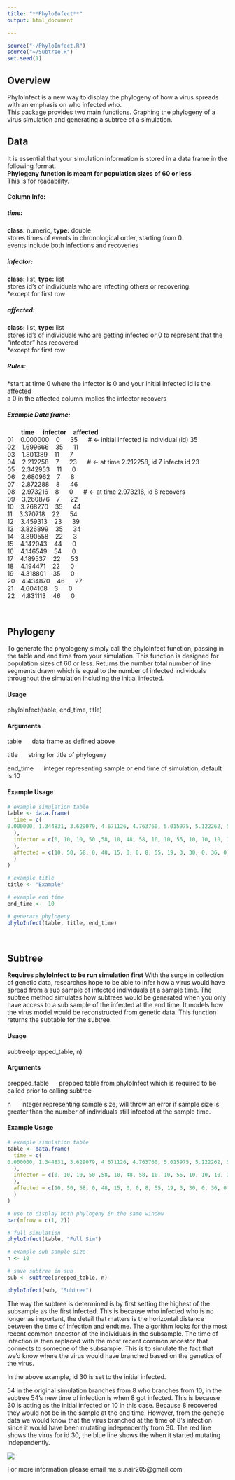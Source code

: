 ```yaml
---
title: "**PhyloInfect**"
output: html_document

---
```


```r
source("~/PhyloInfect.R")
source("~/Subtree.R")
set.seed(1)
```

## **Overview**

PhyloInfect is a new way to display the phylogeny of how a virus spreads with an emphasis on who infected who.  
This package provides two main functions. Graphing the phylogeny of a virus simulation and generating a subtree of a simulation.   

## **Data** 
It is essential that your simulation information is stored in a data frame in the following format.  
**Phylogeny function is meant for population sizes of 60 or less**   
This is for readability.  

#### Column Info:

##### time:  
**class:** numeric, **type:** double  
stores times of events in chronological order, starting from 0.  
events include both infections and recoveries  

##### infector:      
**class:** list, **type:** list  
stores id's of individuals who are infecting others or recovering.  
*except for first row  

##### affected:     
**class:** list, **type:** list    
stores id's of individuals who are getting infected or 0 to represent that the "infector" has recovered  
*except for first row  
 
##### Rules:   
*start at time 0 where the infector is 0 and your initial infected id is the affected  
a 0 in the affected column implies the infector recovers  

##### Example Data frame:    


&nbsp;&nbsp;&nbsp;&nbsp;&nbsp;&nbsp;&nbsp;&nbsp;**time** &nbsp;&nbsp;&nbsp;&nbsp;**infector** &nbsp;&nbsp;&nbsp;**affected**    
01 &nbsp;&nbsp; 0.000000  &nbsp;&nbsp;  0  &nbsp;&nbsp;&nbsp;&nbsp;    35   &nbsp;&nbsp;&nbsp;&nbsp;     # <- initial infected is individual (id) 35  
02 &nbsp;&nbsp; 1.699666  &nbsp;&nbsp;    35   &nbsp;&nbsp;&nbsp;&nbsp;   11    
03 &nbsp;&nbsp; 1.801389  &nbsp;&nbsp;   11    &nbsp;&nbsp;&nbsp;&nbsp;    7  
04 &nbsp;&nbsp; 2.212258  &nbsp;&nbsp;     7   &nbsp;&nbsp;&nbsp;&nbsp;    23  &nbsp;&nbsp;&nbsp;&nbsp;      # <- at time 2.212258, id 7 infects id 23  
05 &nbsp;&nbsp; 2.342953  &nbsp;&nbsp;   11    &nbsp;&nbsp;&nbsp;&nbsp;    0  
06 &nbsp;&nbsp; 2.680962  &nbsp;&nbsp;     7   &nbsp;&nbsp;&nbsp;&nbsp;     8  
07 &nbsp;&nbsp; 2.872288  &nbsp;&nbsp;     8   &nbsp;&nbsp;&nbsp;&nbsp;    46  
08 &nbsp;&nbsp; 2.973216  &nbsp;&nbsp;     8   &nbsp;&nbsp;&nbsp;&nbsp;     0   &nbsp;&nbsp;&nbsp;&nbsp;    # <- at time 2.973216, id 8 recovers   
09 &nbsp;&nbsp; 3.260876  &nbsp;&nbsp;      7  &nbsp;&nbsp;&nbsp;&nbsp;     22  
10 &nbsp;&nbsp; 3.268270  &nbsp;&nbsp;    35   &nbsp;&nbsp;&nbsp;&nbsp;    44  
11 &nbsp;&nbsp; 3.370718  &nbsp;&nbsp;     22  &nbsp;&nbsp;&nbsp;&nbsp;     54  
12 &nbsp;&nbsp; 3.459313  &nbsp;&nbsp;    23   &nbsp;&nbsp;&nbsp;&nbsp;    39  
13 &nbsp;&nbsp; 3.826899  &nbsp;&nbsp;    35   &nbsp;&nbsp;&nbsp;&nbsp;    34  
14 &nbsp;&nbsp; 3.890558  &nbsp;&nbsp;     22  &nbsp;&nbsp;&nbsp;&nbsp;      3  
15 &nbsp;&nbsp; 4.142043  &nbsp;&nbsp;     44  &nbsp;&nbsp;&nbsp;&nbsp;      0  
16 &nbsp;&nbsp; 4.146549  &nbsp;&nbsp;     54  &nbsp;&nbsp;&nbsp;&nbsp;      0  
17 &nbsp;&nbsp; 4.189537  &nbsp;&nbsp;     22  &nbsp;&nbsp;&nbsp;&nbsp;     53  
18 &nbsp;&nbsp; 4.194471  &nbsp;&nbsp;     22  &nbsp;&nbsp;&nbsp;&nbsp;      0  
19 &nbsp;&nbsp; 4.318801  &nbsp;&nbsp;     35  &nbsp;&nbsp;&nbsp;&nbsp;      0  
20 &nbsp;&nbsp; 4.434870  &nbsp;&nbsp;    46   &nbsp;&nbsp;&nbsp;&nbsp;    27  
21 &nbsp;&nbsp; 4.604108  &nbsp;&nbsp;      3  &nbsp;&nbsp;&nbsp;&nbsp;      0  
22 &nbsp;&nbsp; 4.831113  &nbsp;&nbsp;     46  &nbsp;&nbsp;&nbsp;&nbsp;      0  

<br>

## **Phylogeny** 
To generate the phyologeny simply call the phyloInfect function, passing in the table and end time from your simulation. This function is designed for population sizes of 60 or less. Returns the number total number of line segments drawn which is equal to the number of infected individuals throughout the simulation including the initial infected.  

#### Usage 

phyloInfect(table, end_time, title)

#### Arguments

table &nbsp;&nbsp;&nbsp;&nbsp; data frame as defined above  

title &nbsp;&nbsp;&nbsp;&nbsp;  string for title of phylogeny

end_time &nbsp;&nbsp;&nbsp;&nbsp;  integer representing sample or end time of simulation, default is 10  

#### Example Usage

```r

# example simulation table
table <- data.frame(
  time = c(
0.000000, 1.344831, 3.629079, 4.671126, 4.763760, 5.015975, 5.122262, 5.218606, 5.633607, 5.771709, 5.865152, 6.054717, 6.887149, 7.049164, 7.165763, 7.243929, 7.541417, 7.610835, 7.636492, 7.737071, 7.781813, 7.831907, 7.925445, 7.942483, 8.080316, 8.158974, 8.269365, 8.343334, 8.384208, 8.458781, 8.483169, 8.574156, 8.595720, 8.605882, 8.663589, 8.706441, 8.769853, 8.788321, 8.880574, 8.953410, 8.961590, 8.987774, 9.110543, 9.555767, 9.719297, 9.813672, 9.931840
  ),
  infector = c(0, 10, 10, 50 ,58, 10, 48, 58, 10, 10, 55, 10, 10, 10, 30, 15, 8, 54, 30, 55, 19, 36, 30, 30, 17, 55, 24, 20, 36, 17, 54, 36, 3, 3, 4, 27, 13, 8, 51, 44, 30, 46, 35, 44, 40, 34, 47
  ),
  affected = c(10, 50, 58, 0, 48, 15, 0, 0, 8, 55, 19, 3, 30, 0, 36, 0, 54, 20, 24, 17, 34, 40, 14, 51, 4, 0, 0, 53, 27, 0, 44, 0, 46, 0, 13, 0, 35, 0, 32, 60, 12, 0, 0, 39, 0, 47, 56
  )
)

# example title
title <- "Example"

# example end time
end_time <-  10

# generate phylogeny
phyloInfect(table, title, end_time)

```

<br>

## **Subtree**

**Requires phyloInfect to be run simulation first**
With the surge in collection of genetic data, researches hope to be able to infer how a virus would have spread from a sub sample of infected individuals at a sample time. The subtree method simulates how subtrees would be generated when you only have access to a sub sample of the infected at the end time. It models how the virus model would be reconstructed from genetic data. This function returns the subtable for the subtree. 

#### Usage 

subtree(prepped_table, n)

#### Arguments

prepped_table &nbsp;&nbsp;&nbsp;&nbsp; prepped table from phyloInfect which is required to be called prior to calling subtree 

n &nbsp;&nbsp;&nbsp;&nbsp;  integer representing sample size, will throw an error if sample size is greater than the number of individuals still infected at the sample time.   

#### Example Usage

```r
# example simulation table
table <- data.frame(
  time = c(
0.000000, 1.344831, 3.629079, 4.671126, 4.763760, 5.015975, 5.122262, 5.218606, 5.633607, 5.771709, 5.865152, 6.054717, 6.887149, 7.049164, 7.165763, 7.243929, 7.541417, 7.610835, 7.636492, 7.737071, 7.781813, 7.831907, 7.925445, 7.942483, 8.080316, 8.158974, 8.269365, 8.343334, 8.384208, 8.458781, 8.483169, 8.574156, 8.595720, 8.605882, 8.663589, 8.706441, 8.769853, 8.788321, 8.880574, 8.953410, 8.961590, 8.987774, 9.110543, 9.555767, 9.719297, 9.813672, 9.931840
  ),
  infector = c(0, 10, 10, 50 ,58, 10, 48, 58, 10, 10, 55, 10, 10, 10, 30, 15, 8, 54, 30, 55, 19, 36, 30, 30, 17, 55, 24, 20, 36, 17, 54, 36, 3, 3, 4, 27, 13, 8, 51, 44, 30, 46, 35, 44, 40, 34, 47
  ),
  affected = c(10, 50, 58, 0, 48, 15, 0, 0, 8, 55, 19, 3, 30, 0, 36, 0, 54, 20, 24, 17, 34, 40, 14, 51, 4, 0, 0, 53, 27, 0, 44, 0, 46, 0, 13, 0, 35, 0, 32, 60, 12, 0, 0, 39, 0, 47, 56
  )
)

# use to display both phylogeny in the same window
par(mfrow = c(1, 2))

# full simulation
phyloInfect(table, "Full Sim")

# example sub sample size
n <- 10

# save subtree in sub
sub <- subtree(prepped_table, n)

phyloInfect(sub, "Subtree")

```


The way the subtree is determined is by first setting the highest of the subsample as the first infected. This is because who infected who is no longer as important, the detail that matters is the horizontal distance between the time of infection and endtime. The algorithm looks for the most recent common ancestor of the individuals in the subsample. The time of infection is then replaced with the most recent common ancestor that connects to someone of the subsample. This is to simulate the fact that we'd know where the virus would have branched based on the genetics of the virus. 

In the above example, id 30 is set to the initial infected. 

54 in the original simulation branches from 8 who branches from 10, in the subtree 54's new time of infection is when 8 got infected. This is because 30 is acting as the initial infected or 10 in this case. Because 8 recovered they would not be in the sample at the end time. However, from the genetic data we would know that the virus branched at the time of 8's infection since it would have been mutating independently from 30. The red line shows the virus for id 30, the blue line shows the when it started mutating independently. 

![](https://raw.githubusercontent.com/Simon-Nair/PhyloInfect/master/subtreeExample.png)

For more information please email me si.nair205@gmail.com

